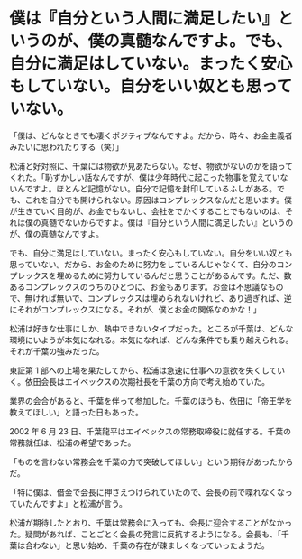 # 僕は『自分という人間に満足したい』というのが、僕の真髄なんですよ。でも、自分に満足はしていない。まったく安心もしていない。自分をいい奴とも思っていない。

「僕は、どんなときでも凄くポジティブなんですよ。だから、時々、お金主義者みたいに思われたりする（笑）」

松浦と好対照に、千葉には物欲が見あたらない。なぜ、物欲がないのかを語ってくれた。「恥ずかしい話なんですが、僕は少年時代に起こった物事を覚えていないんですよ。ほとんど記憶がない。自分で記憶を封印しているふしがある。でも、これを自分でも開けられない。原因はコンプレックスなんだと思います。僕が生きていく目的が、お金でもないし、会社をでかくすることでもないのは、それは僕の真髄でないからですよ。僕は『自分という人間に満足したい』というのが、僕の真髄なんですよ。

でも、自分に満足はしていない。まったく安心もしていない。自分をいい奴とも思っていない。だから、お金のために努力をしているんじゃなくて、自分のコンプレックスを埋めるために努力しているんだと思うことがあるんです。ただ、数あるコンプレックスのうちのひとつに、お金もあります。お金は不思議なもので、無ければ無いで、コンプレックスは埋められないけれど、あり過ぎれば、逆にそれがコンプレックスになる。それが、僕とお金の関係なのかな！」

松浦は好きな仕事にしか、熱中できないタイプだった。ところが千葉は、どんな環境にいようが本気になれる。本気になれば、どんな条件でも乗り越えられる。それが千葉の強みだった。

東証第 1 部への上場を果たしてから、松浦は急速に仕事への意欲を失くしていく。依田会長はエイベックスの次期社長を千葉の方向で考え始めていた。

業界の会合があると、千葉を伴って参加した。千葉のほうも、依田に「帝王学を教えてほしい」と語った日もあった。

2002 年 6 月 23 日、千葉龍平はエイベックスの常務取締役に就任する。千葉の常務就任は、松浦の希望であった。

「ものを言わない常務会を千葉の力で突破してほしい」という期待があったからだ。

「特に僕は、借金で会長に押さえつけられていたので、会長の前で喋れなくなっていたんですよ」と松浦が言う。

松浦が期待したとおり、千葉は常務会に入っても、会長に迎合することがなかった。疑問があれば、ことごとく会長の発言に反抗するようになる。会長も、「千葉は合わない」と思い始め、千葉の存在が疎ましくなっていったようだ。
